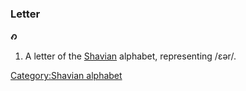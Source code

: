 ===Letter===
'''𐑺'''

#A letter of the [[Shavian]] alphabet, representing /ɛər/.
[[Category:Shavian alphabet]]